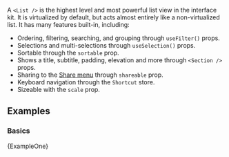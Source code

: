 
A `<List />` is the highest level and most powerful list view in the interface kit.
It is virtualized by default, but acts almost entirely like a non-virtualized list.
It has many features built-in, including:

- Ordering, filtering, searching, and grouping through `useFilter()` props.
- Selections and multi-selections through `useSelection()` props.
- Sortable through the `sortable` prop.
- Shows a title, subtitle, padding, elevation and more through `<Section />` props.
- Sharing to the [Share menu]() through `shareable` prop.
- Keyboard navigation through the `Shortcut` store.
- Sizeable with the `scale` prop.

## Examples

### Basics

<Example>{ExampleOne}</Example>
